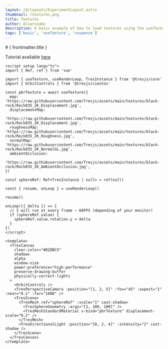 ```yaml
---
layout: /@/layouts/ExperimentLayout.astro
thumbnail: /textures.png
title: Textures
author: Alvarosabu
description: A basic example of how to load textures using the useTexture composables and suspense
tags: ['basic', 'useTexture', 'suspense']
---
```



<Textures client:only />

<TheInfo >
# { frontmatter.title }

Tutorial available [here](https://tresjs.org/examples/load-textures.html)

```vue
<script setup lang="ts">
import { Ref, ref } from 'vue'

import { useTexture, useRenderLoop, TresInstance } from '@tresjs/core'
import { OrbitControls } from '@tresjs/cientos'

const pbrTexture = await useTexture({
  map: 'https://raw.githubusercontent.com/Tresjs/assets/main/textures/black-rock/Rock035_2K_Displacement.jpg',
  displacementMap:
    'https://raw.githubusercontent.com/Tresjs/assets/main/textures/black-rock/Rock035_2K_Displacement.jpg',
  roughnessMap: 'https://raw.githubusercontent.com/Tresjs/assets/main/textures/black-rock/Rock035_2K_Roughness.jpg',
  normalMap: 'https://raw.githubusercontent.com/Tresjs/assets/main/textures/black-rock/Rock035_2K_NormalGL.jpg',
  ambientOcclusion:
    'https://raw.githubusercontent.com/Tresjs/assets/main/textures/black-rock/Rock035_2K_AmbientOcclusion.jpg',
})

const sphereRef: Ref<TresInstance | null> = ref(null)

const { resume, onLoop } = useRenderLoop()

resume()

onLoop(({ delta }) => {
  // I will run at every frame ~ 60FPS (depending of your monitor)
  if (sphereRef.value) {
    sphereRef.value.rotation.y = delta
  }
})
</script>

<template>
  <TresCanvas
    clear-color="#82DBC5"
    shadows
    alpha
    window-size
    power-preference="high-performance"
    preserve-drawing-buffer
    physically-correct-lights
  >
    <OrbitControls />
    <TresPerspectiveCamera :position="[1, 2, 5]" :fov="45" :aspect="1" :near="0.1" :far="1000" />
    <TresScene>
      <TresMesh ref="sphereRef" :scale="1" cast-shadow>
        <TresSphereGeometry :args="[1, 100, 100]" />
        <TresMeshStandardMaterial v-bind="pbrTexture" displacement-scale="0.2" />
      </TresMesh>
      <TresDirectionalLight :position="[0, 2, 4]" :intensity="2" cast-shadow />
    </TresScene>
  </TresCanvas>
</template>
```

</TheInfo>
